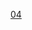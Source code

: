 {{EstablishmentsInCenturyBC|3|4|5|3}}
{{Commonscat|4th-century BC establishments}}

[[Category:前1千纪建立|04]]